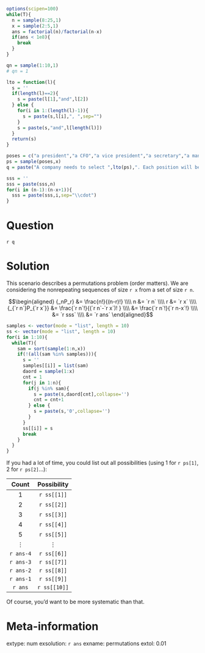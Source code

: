 ```r
options(scipen=100)
while(T){
  n = sample(8:25,1)
  x = sample(2:5,1)
  ans = factorial(n)/factorial(n-x)
  if(ans < 1e8){
    break
  }
}

qn = sample(1:10,1)
# qn = 1

lto = function(l){
  s = ''
  if(length(l)==2){
    s = paste(l[1],"and",l[2])
  } else {
    for(i in 1:(length(l)-1)){
      s = paste(s,l[i],", ",sep="")
    }
    s = paste(s,"and",l[length(l)])
  }
  return(s)
}

poses = c("a president","a CFO","a vice president","a secretary","a manager")
ps = sample(poses,x)
q = paste("A company needs to select ",lto(ps),". Each position will be held by a different person. The company is considering the same pool of ",n," applicants for each position. How many possibilities exist?",sep="")

sss = ''
sss = paste(sss,n)
for(i in (n-1):(n-x+1)){
  sss = paste(sss,i,sep="\\cdot")
}


```

Question
========

`r q`

Solution
========

This scenario describes a permutations problem (order matters). We are considering the nonrepeating sequences of size `r x` from a set of size `r n`.

$$\begin{aligned}
{_nP_r} &= \frac{n!}{(n-r)!} \\\\
n &= `r n` \\\\
r &= `r x` \\\\
{_{`r n`}P_{`r x`}} &= \frac{`r n`!}{(`r n`-`r x`)! } \\\\
&= \frac{`r n`!}{`r n-x`!} \\\\
&= `r sss` \\\\
&= `r ans`
\end{aligned}$$


```r
samples <- vector(mode = "list", length = 10)
ss <- vector(mode = "list", length = 10)
for(i in 1:10){
  while(T){
    sam = sort(sample(1:n,x))
    if(!(all(sam %in% samples))){
      s = ''
      samples[[i]] = list(sam)
      daord = sample(1:x)
      cnt = 1
      for(j in 1:n){
        if(j %in% sam){
          s = paste(s,daord[cnt],collapse='')
          cnt = cnt+1
        } else {
          s = paste(s,'0',collapse='')
        }
      }
      ss[[i]] = s
      break
    }
  }
}
```

If you had a lot of time, you could list out all possibilities (using 1 for `r ps[1]`, 2 for `r ps[2]`...):

| Count | Possibility |
|:----:|:-----:|
| 1 | `r ss[[1]]` |
| 2 | `r ss[[2]]` |
| 3 | `r ss[[3]]` |
| 4 | `r ss[[4]]` |
| 5 | `r ss[[5]]` |
| $\vdots$ | $\vdots$ |
| `r ans-4` | `r ss[[6]]` |
| `r ans-3` | `r ss[[7]]` |
| `r ans-2` | `r ss[[8]]` |
| `r ans-1` | `r ss[[9]]` |
| `r ans` | `r ss[[10]]` |


Of course, you'd want to be more systematic than that.

Meta-information
============
extype: num
exsolution: `r ans`
exname: permutations
extol: 0.01
